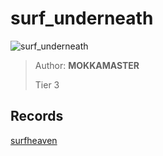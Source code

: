 
# surf_underneath

![surf_underneath](https://raw.githubusercontent.com/Sayt123/SurfMapPics/Maps-and-bonuses/csgo/surf_underneath.jpg)

> Author: **MOKKAMASTER**
>
> Tier 3

## Records

[surfheaven](https://surfheaven.eu/map/surf_underneath)
